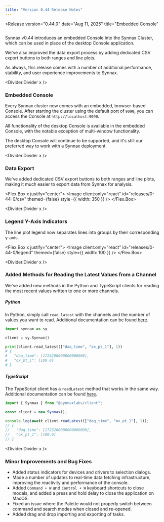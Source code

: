 ```yaml
---
title: "Version 0.44 Release Notes"
---
```




<Release
    version="0.44.0"
    date="Aug 11, 2025"
    title="Embedded Console"
>

<Image client:only="react" id="releases/0-44-0/thumbnail" themed={false} />

Synnax v0.44 introduces an embedded Console into the Synnax Cluster, which can be used
in place of the desktop Console application.

We've also improved the data export process by adding dedicated CSV export buttons to
both ranges and line plots.

As always, this release comes with a number of additional performance, stability, and
user experience improvements to Synnax.

<Divider.Divider x />

### Embedded Console

Every Synnax cluster now comes with an embedded, browser-based Console. After starting
the cluster using the default port of `9090`, you can access the Console at
`http://localhost:9090`.

All functionality of the desktop Console is available in the embedded Console, with the
notable exception of multi-window functionality.

The desktop Console will continue to be supported, and it's still our preferred way to
work with a Synnax deployment.

<Divider.Divider x />

### Data Export

We've added dedicated CSV export buttons to both ranges and line plots, making it much
easier to export data from Synnax for analysis.

<Flex.Box x justify="center">
  <Image
    client:only="react"
    id="releases/0-44-0/csv"
    themed={false}
    style={{ width: 350 }}
  />
</Flex.Box>

<Divider.Divider x />

### Legend Y-Axis Indicators

The line plot legend now separates lines into groups by their corresponding y-axis.

<Flex.Box x justify="center">
  <Image
    client:only="react"
    id="releases/0-44-0/legend"
    themed={false}
    style={{ width: 100 }}
  />
</Flex.Box>

<Divider.Divider x />

### Added Methods for Reading the Latest Values from a Channel

We've added new methods in the Python and TypeScript clients for reading the most recent
values written to one or more channels.

##### Python

In Python, simply call `read_latest` with the channels and the number of values you want
to read. Additional documentation can be found
[here](/reference/python-client/read-data).

```python
import synnax as sy

client = sy.Synnax()

print(client.read_latest(["daq_time", "ox_pt_1"], 1))
# {
#   "daq_time": [1723200000000000000],
#   "ox_pt_1": [100.0]
# }
```

##### TypeScript

The TypeScript client has a `readLatest` method that works in the same way. Additional
documentation can be found [here](/reference/typescript-client/read-data).

```typescript
import { Synnax } from "@synnaxlabs/client";

const client = new Synnax();

console.log(await client.readLatest(["daq_time", "ox_pt_1"], 1));
// {
//   "daq_time": [1723200000000000000],
//   "ox_pt_1": [100.0]
// }
```

<Divider.Divider x />

### Minor Improvements and Bug Fixes

- Added status indicators for devices and drivers to selection dialogs.
- Made a number of updates to real-time data fetching infrastructure, improving the
  reactivity and performance of the console.
- Added `Command + W` and `Control + W` keyboard shortcuts to close modals, and added a
  press and hold delay to close the application on MacOS.
- Fixed an issue where the Palette would not properly switch between command and search
  modes when closed and re-opened.
- Added drag and drop importing and exporting of tasks.

</Release>

